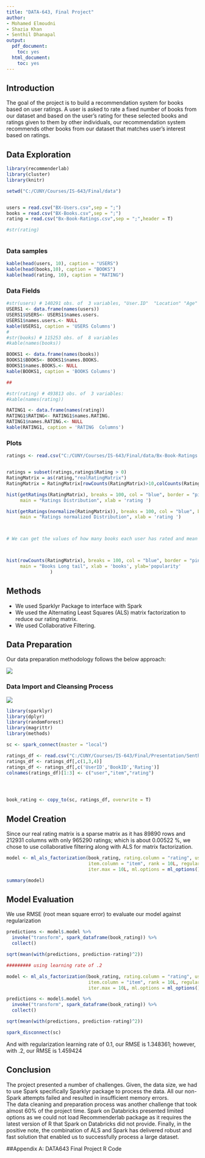 ---
title: "DATA-643, Final Project"
author:
- Mohamed Elmoudni
- Shazia Khan
- Senthil Dhanapal
output:
  pdf_document:
    toc: yes
  html_document:
    toc: yes
---

## Introduction


The goal of the project is to build a recommendation system for books based on user ratings.  A user is asked to rate a fixed number of books from our dataset and based on the user's rating for these selected books and ratings given to them by other individuals, our recommendation system recommends other books from our dataset that matches user's interest based on ratings. 


## Data Exploration 


```{r, echo = FALSE, warning=FALSE, message=FALSE}

library(recommenderlab)
library(cluster)
library(knitr)

setwd("C:/CUNY/Courses/IS-643/Final/data")


users = read.csv("BX-Users.csv",sep = ";")
books = read.csv("BX-Books.csv",sep = ";")
rating = read.csv("Bx-Book-Ratings.csv",sep = ";",header = T)

#str(rating)



```

### Data samples 

```{r, echo = FALSE, warning=FALSE, message=FALSE}
kable(head(users, 10), caption = "USERS")
kable(head(books,10), caption = "BOOKS")
kable(head(rating, 10), caption = "RATING")
```


### Data Fields


```{r, echo = FALSE, warning=FALSE, message=FALSE}



#str(users) # 140291 obs. of  3 variables, "User.ID"  "Location" "Age"  
USERS1 <- data.frame(names(users))
USERS1$USERS<- USERS1$names.users.
USERS1$names.users.<- NULL
kable(USERS1, caption = 'USERS Columns')
#
#str(books) # 115253 obs. of  8 variables
#kable(names(books))

BOOKS1 <- data.frame(names(books))
BOOKS1$BOOKS<- BOOKS1$names.BOOKS.
BOOKS1$names.BOOKS.<- NULL
kable(BOOKS1, caption = 'BOOKS Columns')

##

#str(rating) # 493813 obs. of  3 variables:
#kable(names(rating))

RATING1 <- data.frame(names(rating))
RATING1$RATING<- RATING1$names.RATING.
RATING1$names.RATING.<- NULL
kable(RATING1, caption = 'RATING  Columns')

```

### Plots 

```{r, echo = FALSE, warning=FALSE, message=FALSE}
ratings <- read.csv("C:/CUNY/Courses/IS-643/Final/data/Bx-Book-Ratings.csv", sep=";",header = T)


ratings = subset(ratings,ratings$Rating > 0)
RatingMatrix = as(rating,"realRatingMatrix")
RatingMatrix = RatingMatrix[rowCounts(RatingMatrix)>10,colCounts(RatingMatrix)>10]

```

```{r, echo = FALSE, warning=FALSE, message=FALSE}

hist(getRatings(RatingMatrix), breaks = 100, col = "blue", border = "pink", xlim= range(0:10),
     main = "Ratings Distribution", xlab = 'rating ')

hist(getRatings(normalize(RatingMatrix)), breaks = 100, col = "blue", border = "pink", xlim= range(-5:5),
     main = "Ratings normalized Distribution", xlab = 'rating ')



# We can get the values of how many books each user has rated and mean rating of each book



hist(rowCounts(RatingMatrix), breaks = 100, col = "blue", border = "pink", 
     main = "Books Long tail", xlab = 'books', ylab='popularity'
                )

```

## Methods 

- We used Sparklyr Package to interface with Spark 
- We used the Alternating Least Squares (ALS) matrix factorization to reduce our rating matrix.
- We used Collaborative Filtering.  


\newpage
## Data Preparation

Our data preparation methodology follows the  below approach:


![](https://raw.githubusercontent.com/simonnyc/IS-643/master/FinalProject/Code/P1.png)


### Data Import and Cleansing  Process
![](https://raw.githubusercontent.com/simonnyc/IS-643/master/FinalProject/Code/P2.png)

\newpage

 
```{r, echo = FALSE, warning=FALSE, message=FALSE}

library(sparklyr)
library(dplyr)
library(randomForest)
library(magrittr)
library(methods)

sc <- spark_connect(master = "local")

ratings_df <- read.csv("C:/CUNY/Courses/IS-643/Final/Presentation/Senthil/BxBookRating.csv", head=T)
ratings_df <- ratings_df[,c(1,3,4)]
ratings_df <- ratings_df[,c('UserID','BookID','Rating')]
colnames(ratings_df)[1:3] <- c("user","item","rating")




book_rating <- copy_to(sc, ratings_df, overwrite = T)
```


## Model Creation

Since our real rating matrix is a sparse matrix as it has 89890 rows and 212931 columns   with only 965290 ratings; which is about 0.00522 %, we chose to use collaborative filtering along with ALS for matrix factorization.  

```{r, echo = FALSE, warning=FALSE, message=FALSE}
model <- ml_als_factorization(book_rating, rating.column = "rating", user.column = "user",
                              item.column = "item", rank = 10L, regularization.parameter = 0.1,
                              iter.max = 10L, ml.options = ml_options())

summary(model)
```


## Model Evaluation 

We use RMSE (root mean square error) to evaluate our model against regularization 

```{r, echo = FALSE, warning=FALSE, message=FALSE}
predictions <- model$.model %>%
  invoke("transform", spark_dataframe(book_rating)) %>%
  collect()

sqrt(mean(with(predictions, prediction-rating)^2))

######### using learning rate of .2

model <- ml_als_factorization(book_rating, rating.column = "rating", user.column = "user",
                              item.column = "item", rank = 10L, regularization.parameter = 0.2,
                              iter.max = 10L, ml.options = ml_options())

predictions <- model$.model %>%
  invoke("transform", spark_dataframe(book_rating)) %>%
  collect()

sqrt(mean(with(predictions, prediction-rating)^2))

spark_disconnect(sc)

```

And with regularization learning rate of 0.1, our RMSE is  1.348361; however, with .2, our RMSE is 1.459424


## Conclusion 

The project presented a number of challenges. Given, the data size, we had to use Spark specifically Sparklyr package to process the data. All our non-Spark attempts failed and resulted in insufficient memory errors.   
The data cleaning and preparation process was another challenge that took almost 60% of the project time. 
Spark on Databricks  presented limited options as we could not load Recommenderlab package as it requires the latest version of R that Spark on Databricks did not provide. 
Finally, in the positive note, the combination of ALS and Spark has delivered robust and fast solution that enabled us to successfully process a large dataset.  

\newpage

##Appendix A: DATA643 Final Project R Code 

```{r code=readLines(knitr::purl('https://raw.githubusercontent.com/simonnyc/IS-643/master/FinalProject/Code/Mohamed_Shazia_Senthil_Final_Project.Rmd', documentation = 0)), eval = FALSE}


```


